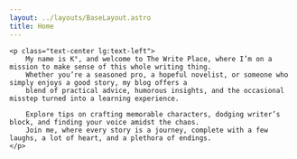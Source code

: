 ```yaml
---
layout: ../layouts/BaseLayout.astro
title: Home
---
```



<div class="container">
    <SiteLogo alt={(await getSiteConfig()).main.logo.alt}
              dark={(await getSiteConfig()).main.logo.dark}
              light={(await getSiteConfig()).main.logo.light}
              id="main-page-logo"
              class="main-page-logo"/>

    <p class="text-center lg:text-left">
        My name is K°, and welcome to The Write Place, where I’m on a mission to make sense of this whole writing thing.
        Whether you’re a seasoned pro, a hopeful novelist, or someone who simply enjoys a good story, my blog offers a
        blend of practical advice, humorous insights, and the occasional misstep turned into a learning experience.

        Explore tips on crafting memorable characters, dodging writer’s block, and finding your voice amidst the chaos.
        Join me, where every story is a journey, complete with a few laughs, a lot of heart, and a plethora of endings.
    </p>
</div>
